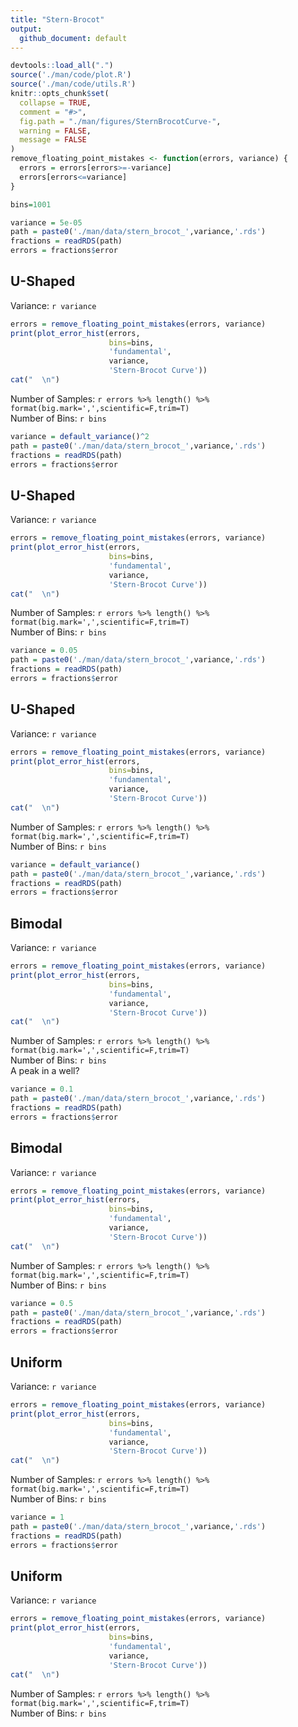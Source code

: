```yaml
---
title: "Stern-Brocot"
output:
  github_document: default
---
```


```r
devtools::load_all(".")
source('./man/code/plot.R')
source('./man/code/utils.R')
knitr::opts_chunk$set(
  collapse = TRUE,
  comment = "#>",
  fig.path = "./man/figures/SternBrocotCurve-",
  warning = FALSE,
  message = FALSE
)
remove_floating_point_mistakes <- function(errors, variance) {
  errors = errors[errors>=-variance]
  errors[errors<=variance]
}

bins=1001
```

```r
variance = 5e-05
path = paste0('./man/data/stern_brocot_',variance,'.rds')
fractions = readRDS(path)
errors = fractions$error
```

## U-Shaped

Variance: `r variance`


```r
errors = remove_floating_point_mistakes(errors, variance)
print(plot_error_hist(errors,
                      bins=bins,
                      'fundamental', 
                      variance,
                      'Stern-Brocot Curve'))
cat("  \n")
```
Number of Samples: `r errors %>% length() %>% format(big.mark=',',scientific=F,trim=T)` \
Number of Bins: `r bins` \

```r
variance = default_variance()^2
path = paste0('./man/data/stern_brocot_',variance,'.rds')
fractions = readRDS(path)
errors = fractions$error
```


## U-Shaped

Variance: `r variance`

```r
errors = remove_floating_point_mistakes(errors, variance)
print(plot_error_hist(errors,
                      bins=bins,
                      'fundamental', 
                      variance,
                      'Stern-Brocot Curve'))
cat("  \n")
```
Number of Samples: `r errors %>% length() %>% format(big.mark=',',scientific=F,trim=T)` \
Number of Bins: `r bins` \

```r
variance = 0.05
path = paste0('./man/data/stern_brocot_',variance,'.rds')
fractions = readRDS(path)
errors = fractions$error
```

## U-Shaped

Variance: `r variance` 

```r
errors = remove_floating_point_mistakes(errors, variance)
print(plot_error_hist(errors,
                      bins=bins,
                      'fundamental', 
                      variance,
                      'Stern-Brocot Curve'))
cat("  \n")
```
Number of Samples: `r errors %>% length() %>% format(big.mark=',',scientific=F,trim=T)` \
Number of Bins: `r bins` \

```r
variance = default_variance()
path = paste0('./man/data/stern_brocot_',variance,'.rds')
fractions = readRDS(path)
errors = fractions$error
```

## Bimodal

Variance: `r variance`

```r
errors = remove_floating_point_mistakes(errors, variance)
print(plot_error_hist(errors,
                      bins=bins,
                      'fundamental', 
                      variance,
                      'Stern-Brocot Curve'))
cat("  \n")
```
Number of Samples: `r errors %>% length() %>% format(big.mark=',',scientific=F,trim=T)` \
Number of Bins: `r bins` \
A peak in a well? \


```r
variance = 0.1
path = paste0('./man/data/stern_brocot_',variance,'.rds')
fractions = readRDS(path)
errors = fractions$error
```

## Bimodal

Variance: `r variance`

```r
errors = remove_floating_point_mistakes(errors, variance)
print(plot_error_hist(errors,
                      bins=bins,
                      'fundamental', 
                      variance,
                      'Stern-Brocot Curve'))
cat("  \n")
```
Number of Samples: `r errors %>% length() %>% format(big.mark=',',scientific=F,trim=T)` \
Number of Bins: `r bins` \

```r
variance = 0.5
path = paste0('./man/data/stern_brocot_',variance,'.rds')
fractions = readRDS(path)
errors = fractions$error
```

## Uniform

Variance: `r variance`

```r
errors = remove_floating_point_mistakes(errors, variance)
print(plot_error_hist(errors,
                      bins=bins,
                      'fundamental', 
                      variance,
                      'Stern-Brocot Curve'))
cat("  \n")
```
Number of Samples: `r errors %>% length() %>% format(big.mark=',',scientific=F,trim=T)` \
Number of Bins: `r bins` \

```r
variance = 1
path = paste0('./man/data/stern_brocot_',variance,'.rds')
fractions = readRDS(path)
errors = fractions$error
```

## Uniform

Variance: `r variance`

```r
errors = remove_floating_point_mistakes(errors, variance)
print(plot_error_hist(errors,
                      bins=bins,
                      'fundamental', 
                      variance,
                      'Stern-Brocot Curve'))
cat("  \n")
```
Number of Samples: `r errors %>% length() %>% format(big.mark=',',scientific=F,trim=T)` \
Number of Bins: `r bins` \
